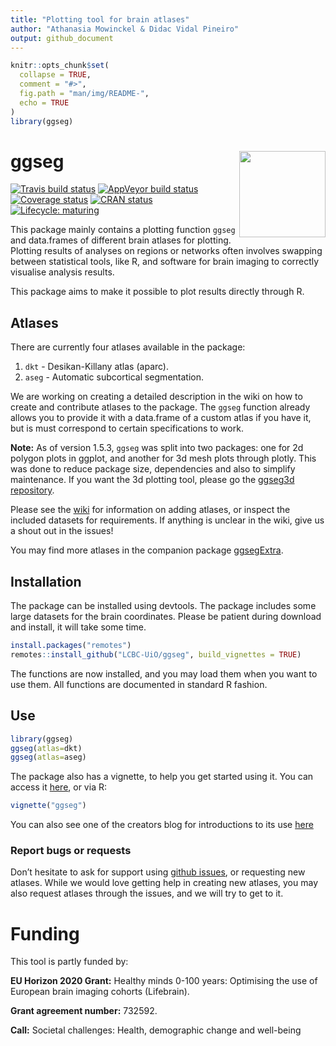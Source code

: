 ```yaml
---
title: "Plotting tool for brain atlases"
author: "Athanasia Mowinckel & Didac Vidal Pineiro"
output: github_document
---
```


```r
knitr::opts_chunk$set(
  collapse = TRUE,
  comment = "#>",
  fig.path = "man/img/README-",
  echo = TRUE
)
library(ggseg)
```
 

# ggseg <img src="man/img/logo.png" align="right" alt="" width="138.5" />  
<!-- badges: start -->
[![Travis build status](https://travis-ci.org/LCBC-UiO/ggseg.svg?branch=master)](https://travis-ci.org/LCBC-UiO/ggseg)
  [![AppVeyor build status](https://ci.appveyor.com/api/projects/status/github/LCBC-UiO/ggseg?branch=master&svg=true)](https://ci.appveyor.com/project/LCBC-UiO/ggseg)
  [![Coverage status](https://codecov.io/gh/LCBC-UiO/ggseg3d/branch/master/graph/badge.svg)](https://codecov.io/github/LCBC-UiO/ggseg?branch=master)
[![CRAN status](https://www.r-pkg.org/badges/version/ggseg)](https://CRAN.R-project.org/package=ggseg)
[![Lifecycle: maturing](https://img.shields.io/badge/lifecycle-maturing-blue.svg)](https://www.tidyverse.org/lifecycle/#maturing)
<!-- badges: end -->

This package mainly contains a plotting function `ggseg` and data.frames of different brain atlases for plotting.
Plotting results of analyses on regions or networks often involves swapping between statistical tools, like R, and software for brain imaging to correctly visualise analysis results.

This package aims to make it possible to plot results directly through R. 

## Atlases
There are currently four atlases available in the package:  

1. `dkt` - Desikan-Killany atlas (aparc).   
2. `aseg` - Automatic subcortical segmentation.  

We are working on creating a detailed description in the wiki on how to create and contribute atlases to the package.
The `ggseg` function already allows you to provide it with a data.frame of a custom atlas if you have it, but is must
correspond to certain specifications to work.

**Note:** As of version 1.5.3, `ggseg` was split into two packages: one for 2d polygon plots in ggplot, and another for 3d mesh plots through plotly. 
This was done to reduce package size, dependencies and also to simplify maintenance. 
If you want the 3d plotting tool, please go the [ggseg3d repository](https://github.com/LCBC-UiO/ggseg3d).

Please see the [wiki](https://github.com/LCBC-UiO/ggseg/wiki/Creating-and-contributing-atlases) for information on adding atlases, or inspect the included datasets for requirements. 
If anything is unclear in the wiki, give us a shout out in the issues!

You may find more atlases in the companion package [ggsegExtra](https://github.com/LCBC-UiO/ggsegExtra).

## Installation
The package can be installed using devtools. The package includes some large datasets for the brain coordinates. Please be patient during download and install, it will take some time.

```r
install.packages("remotes")
remotes::install_github("LCBC-UiO/ggseg", build_vignettes = TRUE)
```

The functions are now installed, and you may load them when you want to use them.
All functions are documented in standard R fashion.

## Use
```r
library(ggseg)
ggseg(atlas=dkt)
ggseg(atlas=aseg)
```

The package also has a vignette, to help you get started using it. 
You can access it [here](https://lcbc-uio.github.io/ggseg/ggseg.html), or via R:

```r
vignette("ggseg")
```

You can also see one of the creators blog for introductions to its use [here](https://drmowinckels.io/blog/introducing-the-ggseg-r-package-for-brain-segmentations/)


### Report bugs or requests  
Don't hesitate to ask for support using [github issues](https://github.com/LCBC-UiO/ggseg/issues), or requesting new atlases. 
While we would love getting help in creating new atlases, you may also request atlases through the issues, and we will try to get to it. 

# Funding
This tool is partly funded by:  

**EU Horizon 2020 Grant:** Healthy minds 0-100 years: Optimising the use of European brain imaging cohorts (Lifebrain).

**Grant agreement number:** 732592.

**Call:** Societal challenges: Health, demographic change and well-being

